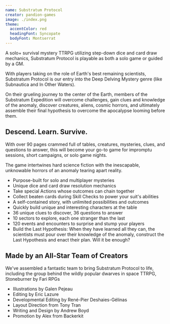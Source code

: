 ```yaml
---
name: Substratum Protocol
creator: pandion-games
image: ./index.png
theme:
  accentColor: red
  headingFont: Syncopate
  bodyFont: Montserrat
---
```


A solo+ survival mystery TTRPG utilizing step-down dice and card draw mechanics, Substratum Protocol is playable as both a solo game or guided by a GM.

With players taking on the role of Earth's best remaining scientists, Substratum Protocol is our entry into the Deep Delving Mystery genre (like Subnautica and In Other Waters).

On their grueling journey to the center of the Earth, members of the Substratum Expedition will overcome challenges, gain clues and knowledge of the anomaly, discover creatures, aliens, cosmic horrors, and ultimately assemble their final hypothesis to overcome the apocalypse looming before them.

## Descend. Learn. Survive.

With over 90 pages crammed full of tables, creatures, mysteries, clues, and questions to answer, this will become your go-to game for impromptu sessions, short campaigns, or solo game nights.

The game intertwines hard science fiction with the inescapable, unknowable horrors of an anomaly tearing apart reality.

- Purpose-built for solo and multiplayer mysteries
- Unique dice and card draw resolution mechanics
- Take special Actions whose outcomes can chain together
- Collect beaten cards during Skill Checks to power your suit's abilities
- A self-contained story, with unlimited possibilities and outcomes
- Quickly build unique and interesting characters at the table
- 36 unique clues to discover, 36 questions to answer
- 10 sectors to explore, each one stranger than the last
- 120 events and encounters to surprise and stump your players
- Build the Last Hypothesis: When they have learned all they can, the scientists must pour over their knowledge of the anomaly, construct the Last Hypothesis and enact their plan. Will it be enough?

## Made by an All-Star Team of Creators

We've assembled a fantastic team to bring Substratum Protocol to life, including the group behind the wildly popular dwarves in space TTRPG, Stoneburner by Fari RPGs

- Illustrations by Galen Pejeau
- Editing by Eric Lazure
- Developmental Editing by René-Pier Deshaies-Gélinas
- Layout Direction from Tony Tran
- Writing and Design by Andrew Boyd
- Promotion by Alex from Backerkit
